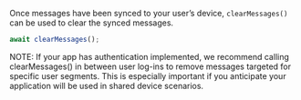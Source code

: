 Once messages have been synced to your user’s device, `clearMessages()` can be used to clear the synced messages.

```js
await clearMessages();
```

<Callout informational>
  NOTE: If your app has authentication implemented, we recommend calling
  clearMessages() in between user log-ins to remove messages targeted for
  specific user segments. This is especially important if you anticipate your
  application will be used in shared device scenarios.
</Callout>
